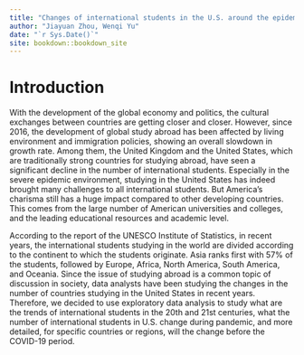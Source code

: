 ```yaml
--- 
title: "Changes of international students in the U.S. around the epidemic"
author: "Jiayuan Zhou, Wenqi Yu"
date: "`r Sys.Date()`"
site: bookdown::bookdown_site
---
```


# Introduction


With the development of the global economy and politics, the cultural exchanges between countries are getting closer and closer. However, since 2016, the development of global study abroad has been affected by living environment and immigration policies, showing an overall slowdown in growth rate. Among them, the United Kingdom and the United States, which are traditionally strong countries for studying abroad, have seen a significant decline in the number of international students. Especially in the severe epidemic environment, studying in the United States has indeed brought many challenges to all international students. But America's charisma still has a huge impact compared to other developing countries. This comes from the large number of American universities and colleges, and the leading educational resources and academic level.


According to the report of the UNESCO Institute of Statistics, in recent years, the international students studying in the world are divided according to the continent to which the students originate. Asia ranks first with 57% of the students, followed by Europe, Africa, North America, South America, and Oceania. Since the issue of studying abroad is a common topic of discussion in society, data analysts have been studying the changes in the number of countries studying in the United States in recent years. Therefore, we decided to use exploratory data analysis to study what are the trends of international students in the 20th and 21st centuries,  what the number of international students in U.S. change during pandemic, and more detailed, for specific countries or regions, will the change before the COVID-19 period.